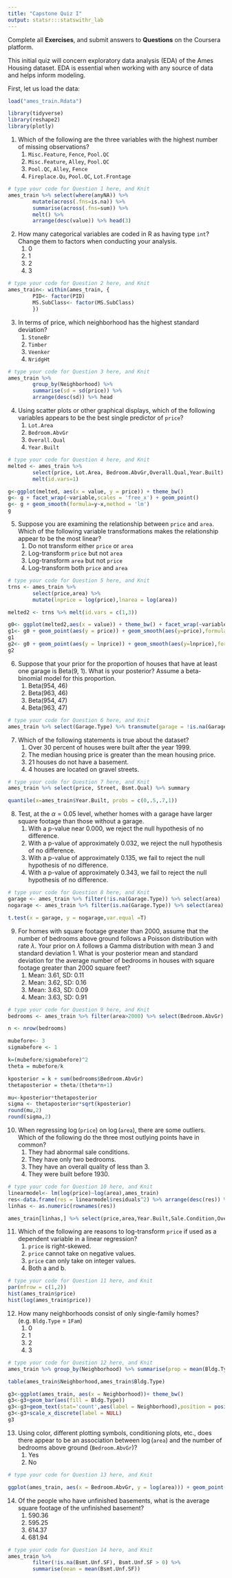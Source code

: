 ```yaml
---
title: "Capstone Quiz I"
output: statsr:::statswithr_lab
---
```


<div id="instructions">
Complete all **Exercises**, and submit answers to **Questions** on the Coursera 
platform.
</div>

This initial quiz will concern exploratory data analysis (EDA) of the Ames Housing dataset.  EDA is essential when working with any source of data and helps inform modeling.

First, let us load the data:

```r
load("ames_train.Rdata")
```

```r
library(tidyverse)
library(reshape2)
library(plotly)
```


1. Which of the following are the three variables with the highest number of missing observations?
<ol>
<li> `Misc.Feature`, `Fence`, `Pool.QC` </li>
<li> `Misc.Feature`, `Alley`, `Pool.QC` </li> 
<li> `Pool.QC`, `Alley`, `Fence` </li> 
<li> `Fireplace.Qu`, `Pool.QC`, `Lot.Frontage` </li>
</ol>
```r
# type your code for Question 1 here, and Knit
ames_train %>% select(where(anyNA)) %>% 
        mutate(across(.fns=is.na)) %>% 
        summarise(across(.fns=sum)) %>% 
        melt() %>% 
        arrange(desc(value)) %>% head(3)
```

\fb{The R function `is.na(x)` will return a boolean that specifies whether x is NA.  The function `colSums` or the package dplyr can help aggregate the total number of missing observations.
This question refers to the following learning objective(s):
Use frequency tables and bar plots to describe the distribution of a variable.
}

2. How many categorical variables are coded in R as having type `int`?  Change them to factors when conducting your analysis.
<ol>
<li> 0
<li> 1
<li> 2
<li> 3
</ol>

```r
# type your code for Question 2 here, and Knit
ames_train<- within(ames_train, {
        PID<- factor(PID)
        MS.SubClass<- factor(MS.SubClass)
        })
```

\fb{Examine the type of each variable using the `summary` or `str` functions.  Are there any variables that are coded as `int` that can only take on a finite number of values (i.e. the magnitude of the number does not matter)?  Count them.

This question refers to the following learning objective(s):
Identify variables as numerical and categorical.
}

3. In terms of price, which neighborhood has the highest standard deviation?  
<ol>
<li> `StoneBr`
<li> `Timber`
<li> `Veenker`
<li> `NridgHt`
</ol>

```r
# type your code for Question 3 here, and Knit
ames_train %>% 
        group_by(Neighborhood) %>% 
        summarise(sd = sd(price)) %>% 
        arrange(desc(sd)) %>% head
```

\fb{In dplyr, the `group_by` command allows you to calculate quantities for each group using the `summarise` command.  

This question refers to the following learning objective(s):
When describing the distribution of a numerical variable, mention its shape, center, and spread, as well as any unusual observations.
}


4. Using scatter plots or other graphical displays, which of the following variables appears to be the best single predictor of `price`?
<ol>
<li> `Lot.Area`
<li> `Bedroom.AbvGr`
<li> `Overall.Qual`
<li> `Year.Built`
</ol>

```r
# type your code for Question 4 here, and Knit
melted <- ames_train %>% 
        select(price, Lot.Area, Bedroom.AbvGr,Overall.Qual,Year.Built) %>%
        melt(id.vars=1)

g<-ggplot(melted, aes(x = value, y = price)) + theme_bw()
g<- g + facet_wrap(~variable,scales = 'free_x') + geom_point() 
g<- g + geom_smooth(formula=y~x,method = 'lm')
g
```

\fb{For each of the listed independent variables, create a scatterplot with the independent variable on the x-axis and `price` on the y-axis.  What seems to be the most linear?

This question refers to the following learning objective(s):
Use scatterplots for describing the relationship between two numerical variables making sure to note the direction (positive or negative), form (linear or non-linear) and the strength of the relationship as well as any unusual observations that stand out.

}


5. Suppose you are examining the relationship between `price` and `area`.  Which of the following variable transformations makes the relationship appear to be the most linear?
<ol>
<li> Do not transform either `price` or `area`
<li> Log-transform `price` but not `area`
<li> Log-transform `area` but not `price`
<li> Log-transform both `price` and `area`
</ol>

```r
# type your code for Question 5 here, and Knit
trns <- ames_train %>% 
        select(price,area) %>% 
        mutate(lnprice = log(price),lnarea = log(area))

melted2 <- trns %>% melt(id.vars = c(1,3)) 

g0<- ggplot(melted2,aes(x = value)) + theme_bw() + facet_wrap(~variable,scales = 'free_x')
g1<- g0 + geom_point(aes(y = price)) + geom_smooth(aes(y=price),formula=y~x,method = 'lm')
g1
g2<- g0 + geom_point(aes(y = lnprice)) + geom_smooth(aes(y=lnprice),formula=y~x,method = 'lm')
g2

```


\fb{For each of the four options, visualize the relationship using a graphical device such as a scatterplot.  What seems to be the most linear?

This question refers to the following learning objective(s):
Recognize when transformations (e.g. log) can make the distribution of data more symmetric, and hence easier to model.
Use scatterplots for describing the relationship between two numerical variables making sure to note the direction (positive or negative), form (linear or non-linear) and the strength of the relationship as well as any unusual observations that stand out.
}


6. Suppose that your prior for the proportion of houses that have at least one garage is Beta(9, 1).  What is your posterior? Assume a beta-binomial model for this proportion.
<ol>
<li> Beta(954, 46)
<li> Beta(963, 46)
<li> Beta(954, 47)
<li> Beta(963, 47)
</ol>

```r
# type your code for Question 6 here, and Knit
ames_train %>% select(Garage.Type) %>% transmute(garage = !is.na(Garage.Type)) %>% table()
```

\fb{Recall that if the prior is $Beta(\alpha,\beta)$, then the posterior with $x$ successes in $n trials$ is $Beta(\alpha+x,\beta+n-x)$.

This question refers to the following learning objective(s):
Make inferences about a proportion using a conjugate Beta prior:
}


7. Which of the following statements is true about the dataset?
<ol>
<li> Over 30 percent of houses were built after the year 1999.
<li> The median housing price is greater than the mean housing price.
<li> 21 houses do not have a basement.
<li> 4 houses are located on gravel streets.
</ol>

```r
# type your code for Question 7 here, and Knit
ames_train %>% select(price, Street, Bsmt.Qual) %>% summary

quantile(x=ames_train$Year.Built, probs = c(0,.5,.7,1))
```


\fb{For each of the statements, determine whether it is true or false by using functions such as `summary`, `sum`, or `median` to describe the distribution of a relevant variable.

This question refers to the following learning objective(s):
Describe the distribution of a single variable.
}

8. Test, at the $\alpha = 0.05$ level, whether homes with a garage have larger square footage than those without a garage.
<ol>
<li> With a p-value near 0.000, we reject the null hypothesis of no difference.
<li> With a p-value of approximately 0.032, we reject the null hypothesis of no difference.
<li> With a p-value of approximately 0.135, we fail to reject the null hypothesis of no difference.
<li> With a p-value of approximately 0.343, we fail to reject the null hypothesis of no difference.
</ol>

```r
# type your code for Question 8 here, and Knit
garage <- ames_train %>% filter(!is.na(Garage.Type)) %>% select(area) 
nogarage <- ames_train %>% filter(is.na(Garage.Type)) %>% select(area)

t.test(x = garage, y = nogarage,var.equal =T)
```


\fb{Use a hypothesis test to compare two means.  Use a pooled standard error to estimate the p-value. 

This question refers to the following learning objective(s):
Use the t-distribution for inference on a single mean, difference of paired (dependent) means, and difference of independent means.
}


9. For homes with square footage greater than 2000, assume that the number of bedrooms above ground follows a Poisson distribution with rate $\lambda$.  Your prior on $\lambda$ follows a Gamma distribution with mean 3 and standard deviation 1.  What is your posterior mean and standard deviation for the average number of bedrooms in houses with square footage greater than 2000 square feet?
<ol> 
<li> Mean: 3.61, SD: 0.11
<li> Mean: 3.62, SD: 0.16
<li> Mean: 3.63, SD: 0.09
<li> Mean: 3.63, SD: 0.91
</ol>

```r
# type your code for Question 9 here, and Knit
bedrooms <- ames_train %>% filter(area>2000) %>% select(Bedroom.AbvGr)

n <- nrow(bedrooms)

mubefore<- 3
sigmabefore <- 1

k=(mubefore/sigmabefore)^2
theta = mubefore/k

kposterior = k + sum(bedrooms$Bedroom.AbvGr)
thetaposterior = theta/(theta*n+1)

mu<-kposterior*thetaposterior
sigma <- thetaposterior*sqrt(kposterior)
round(mu,2)
round(sigma,2)
```

\fb{Since the Gamma distribution is conjugate to the Poisson distribution, the posterior will be Gamma with parameter value  $k + \sum x_i$ and $\theta/(n\theta+1)$, where $k$ and $\theta$ represent the parameters of the prior distribution.  Based on the prior mean and standard deviation, elicit the prior values of $k$ and $\theta$.

This question refers to the following learning objective(s):
Make inferences about data coming from a Poisson likelihood using a conjugate Gamma prior.
Elicit prior beliefs about a parameter in terms of a Beta, Gamma, or Normal distribution.
}


10. When regressing $\log$(`price`) on $\log$(`area`), there are some outliers.  Which of the following do the three most outlying points have in common?
<ol> 
<li> They had abnormal sale conditions.
<li> They have only two bedrooms.
<li> They have an overall quality of less than 3.
<li> They were built before 1930.
</ol>

```r
# type your code for Question 10 here, and Knit
linearmodel<- lm(log(price)~log(area),ames_train)
res<-data.frame(res = linearmodel$residuals^2) %>% arrange(desc(res)) %>% head(3)
linhas <- as.numeric(rownames(res))

ames_train[linhas,] %>% select(price,area,Year.Built,Sale.Condition,Overall.Qual,Bedroom.AbvGr)
```

\fb{To identify the outliers, find the observations with the highest squared residuals under the proposed model.  Compare those observations (extract with the `which` function) to see what they have in common.

This question refers to the following learning objective(s):
Identify outliers and high leverage points in a linear model.
}


11. Which of the following are reasons to log-transform `price` if used as a dependent variable in a linear regression?
<ol> 
<li> `price` is right-skewed.
<li> `price` cannot take on negative values.
<li> `price` can only take on integer values.  
<li> Both a and b.
</ol>

```r
# type your code for Question 11 here, and Knit
par(mfrow = c(1,2))
hist(ames_train$price)
hist(log(ames_train$price))
```


\fb{We assume that residuals are normally distributed and can theoretically take on any value.  However, since `price` much be greater than 0 and right-skewed, the residuals are truncated and the assumption of normality is violated.  

This question refers to the following learning objective(s):
Identify the assumptions of linear regression and assess when a model may need to be improved.
}

12. How many neighborhoods consist of only single-family homes? (e.g. `Bldg.Type` = `1Fam`)
<ol> 
<li> 0
<li> 1
<li> 2 
<li> 3
</ol>

```r
# type your code for Question 12 here, and Knit
ames_train %>% group_by(Neighborhood) %>% summarise(prop = mean(Bldg.Type == "1Fam")) %>% filter(prop == 1)

table(ames_train$Neighborhood,ames_train$Bldg.Type)
```

```r
g3<-ggplot(ames_train, aes(x = Neighborhood))+ theme_bw()
g3<-g3+geom_bar(aes(fill = Bldg.Type)) 
g3<-g3+geom_text(stat='count',aes(label = Neighborhood),position = position_stack(vjust=.5),angle = 90,size=2.5)  
g3<-g3+scale_x_discrete(label = NULL) 
g3
```

\fb{Use either frequency tables for each neighborhood or the dplyr command `group_by` followed by `summarise(mean(Bldg.Type == "1Fam"))`

This question refers to the following learning objective(s):
Use contingency tables and segmented bar plots or mosaic plots to assess the relationship between two categorical variables.
}

13. Using color, different plotting symbols, conditioning plots, etc., does there appear to be an association between $\log$(`area`) and the number of bedrooms above ground (`Bedroom.AbvGr`)? 
<ol> 
<li> Yes
<li> No
</ol>

```r
# type your code for Question 13 here, and Knit

ggplot(ames_train, aes(x = Bedroom.AbvGr, y = log(area))) + geom_point() + geom_smooth(method = 'lm') + theme_bw()
```

\fb{Find the correlation between the two variables.  Does there seem to be an association between the two?  Try plotting the relationship.

This question refers to the following learning objective(s):
Use scatterplots and other graphical devices to describe the relationship between two numerical variables.
}

14. Of the people who have unfinished basements, what is the average square footage of the unfinished basement?
<ol> 
<li> 590.36
<li> 595.25
<li> 614.37
<li> 681.94
</ol>

```r
# type your code for Question 14 here, and Knit
ames_train %>%
        filter(!is.na(Bsmt.Unf.SF), Bsmt.Unf.SF > 0) %>%
        summarise(mean = mean(Bsmt.Unf.SF))
```

\fb{Remove all `NA` observations for the square footage of the unfinished basement and then find the mean of the remaining observations.

This question refers to the following learning objective(s):
Describe the distribution of a single variable.
}